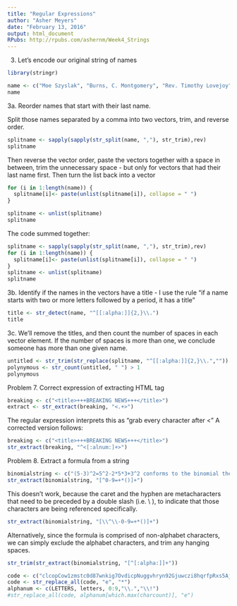 ```yaml
---
title: "Regular Expressions"
author: "Asher Meyers"
date: "February 13, 2016"
output: html_document
RPubs: http://rpubs.com/ashernm/Week4_Strings
---
```


3. Let's encode our original string of names

```r
library(stringr)

name <- c("Moe Szyslak", "Burns, C. Montgomery", "Rev. Timothy Lovejoy", "Ned Flanders", "Simpson, Homer", "Dr. Julius Hibbert")
name
```

3a. Reorder names that start with their last name.


Split those names separated by a comma into two vectors, trim, and reverse order.
```r
splitname <- sapply(sapply(str_split(name, ","), str_trim),rev)
splitname
```

Then reverse the vector order, paste the vectors together with a space in between, trim the unnecessary space - but only for vectors that had their last name first. Then turn the list back into a vector
```r

for (i in 1:length(name)) {
  splitname[i]<- paste(unlist(splitname[i]), collapse = " ")
}

splitname <- unlist(splitname)
splitname

```

The code summed together:

```r
splitname <- sapply(sapply(str_split(name, ","), str_trim),rev)
for (i in 1:length(name)) {
  splitname[i]<- paste(unlist(splitname[i]), collapse = " ")
}
splitname <- unlist(splitname)
splitname

```

3b. Identify if the names in the vectors have a title - I use the rule "if a name starts with two or more letters followed by a period, it has a title"
```r
title <- str_detect(name, "^[[:alpha:]]{2,}\\.")
title
```

3c. We'll remove the titles, and then count the number of spaces in each vector element. If the number of spaces is more than one, we conclude someone has more than one given name.
```r
untitled <- str_trim(str_replace(splitname, "^[[:alpha:]]{2,}\\.",""))
polynymous <- str_count(untitled, " ") > 1
polynymous
```


Problem 7. Correct expression of extracting HTML tag
```r
breaking <- c("<title>+++BREAKING NEWS+++</title>")
extract <- str_extract(breaking, "<.+>")
```

The regular expression interprets this as "grab every character after  <"
A corrected version follows:

```r
breaking <- c("<title>+++BREAKING NEWS+++</title>")
str_extract(breaking, "^<[:alnum:]+>")
```

Problem 8. Extract a formula from a string

```r
binomialstring <- c("(5-3)^2=5^2-2*5*3+3^2 conforms to the binomial theorem")
str_extract(binomialstring, "[^0-9=+*()]+")
```

This doesn't work, because the caret and the hyphen are metacharacters that need to be preceded by a double slash (i.e. \\ ), to indicate that those characters are being referenced specifically.

```r
str_extract(binomialstring, "[\\^\\-0-9=+*()]+")
```

Alternatively, since the formula is comprised of non-alphabet characters, we can simply exclude the alphabet characters, and trim any hanging spaces.
```r
str_trim(str_extract(binomialstring, "[^[:alpha:]]+"))
```

```r
code <- c("clcopCow1zmstc0d87wnkig7OvdicpNuggvhryn92Gjuwczi8hqrfpRxs5Aj5dwpn0TanwoUwisdij7Lj8kpf03AT5Idr3coc0bt7yczjatOaootj55t3Nj3ne6c4Sfek.r1w1YwwojigOd6vrfUrbz2.2bkAnbhzgv4R9i05zEcrop.wAgnb.SqoU65fPa1otfb7wEm24k6t3sR9zqe5fy89n6Nd5t9kc4fE905gmc4Rgxo5nhDk!gr")
code <- str_replace_all(code, "e", "*")
alphanum <- c(LETTERS, letters, 0:9,"\\.","\\!")
#str_replace_all(code, alphanum[which.max(charcount)], "e")

```
